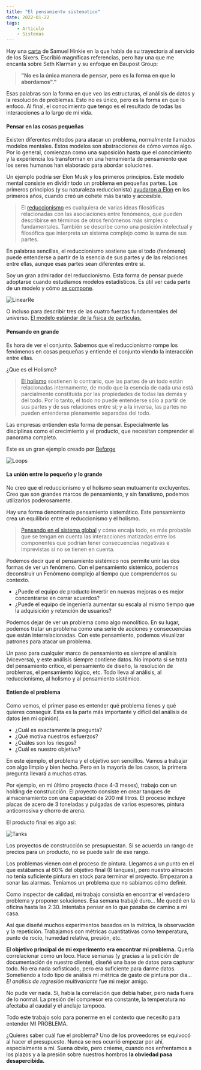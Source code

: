 ```yaml
---
title: "El pensamiento sistematico"
date: 2022-01-22
tags: 
    - Articulo
    - Sistemas
---
```


Hay una [carta](https://www.espn.com/pdf/2016/0406/nba_hinkie_redact.pdf) de Samuel Hinkie en la que habla de su trayectoria al servicio de los Sixers. Escribió magníficas referencias, pero hay una que me encanta sobre Seth Klarman y su enfoque en Baupost Group:

> **"No es la única manera de pensar, pero es la forma en que lo abordamos"."**  

Esas palabras son la forma en que veo las estructuras, el análisis de datos y la resolución de problemas. Esto no es único, pero es la forma en que lo enfoco. Al final, el conocimiento que tengo es el resultado de todas las interacciones a lo largo de mi vida.  

#### Pensar en las cosas pequeñas

Existen diferentes métodos para atacar un problema, normalmente llamados modelos mentales. Estos modelos son abstracciones de cómo vemos algo. Por lo general, comienzan como una suposición hasta que el conocimiento y la experiencia los transforman en una herramienta de pensamiento que los seres humanos han elaborado para abordar soluciones. 

Un ejemplo podría ser Elon Musk y los primeros principios. Este modelo mental consiste en dividir todo un problema en pequeñas partes. Los primeros principios (y su naturaleza reduccionista)  [ayudaron a Elon](https://www.youtube.com/watch?v=NV3sBlRgzTI) en los primeros años, cuando creó un cohete más barato y accesible. 

> El [reduccionismo](https://en.wikipedia.org/wiki/Reductionism) es cualquiera de varias ideas filosóficas relacionadas con las asociaciones entre fenómenos, que pueden describirse en términos de otros fenómenos más simples o fundamentales. También se describe como una posición intelectual y filosófica que interpreta un sistema complejo como la suma de sus partes.

En palabras sencillas, el reduccionismo sostiene que el todo (fenómeno) puede entenderse a partir de la esencia de sus partes y de las relaciones entre ellas, aunque esas partes sean diferentes entre sí.

Soy un gran admirador del reduccionismo. Esta forma de pensar puede adoptarse cuando estudiamos modelos estadísticos. Es útil ver cada parte de un modelo y cómo [se compone](https://www.youtube.com/watch?v=nk2CQITm_eo). 

![LinearRe](./linear-regression.png)

O incluso para describir tres de las cuatro fuerzas fundamentales del universo. [El modelo estándar de la física de partículas.](https://cosmicescapes.com/the-standard-model-of-particle-physics/)

#### Pensando en grande

Es hora de ver el conjunto. Sabemos que el reduccionismo rompe los fenómenos en cosas pequeñas y entiende el conjunto viendo la interacción entre ellas. 

¿Que es el Holismo?

> [El holismo](https://link.springer.com/chapter/10.1007/978-3-030-11636-1_5) sostienen lo contrario, que las partes de un todo están relacionadas internamente, de modo que la esencia de cada una está parcialmente constituida por las propiedades de todas las demás y del todo. Por lo tanto, el todo no puede entenderse sólo a partir de sus partes y de sus relaciones entre sí; y a la inversa, las partes no pueden entenderse plenamente separadas del todo.  

Las empresas entienden esta forma de pensar. Especialmente las disciplinas como el crecimiento y el producto, que necesitan comprender el panorama completo.

Este es un gran ejemplo creado por [Reforge](https://www.reforge.com/blog/growth-loops)

![Loops](/Loops.png)

#### La unión entre lo pequeño y lo grande

No creo que el reduccionismo y el holismo sean mutuamente excluyentes. Creo que son grandes marcos de pensamiento, y sin fanatismo, podemos utilizarlos poderosamente.

Hay una forma denominada pensamiento sistemático. Este pensamiento crea un equilibrio entre el reduccionismo y el holismo. 

> [Pensando en el sistema global](https://www.intelligentspeculation.com/blog/systems-thinking) y cómo encaja todo, es más probable que se tengan en cuenta las interacciones matizadas entre los componentes que podrían tener consecuencias negativas e imprevistas si no se tienen en cuenta.  

Podemos decir que el pensamiento sistémico nos permite unir las dos formas de ver un fenómeno. Con el pensamiento sistémico, podemos deconstruir un Fenómeno complejo al tiempo que comprendemos su contexto. 

- ¿Puede el equipo de producto invertir en nuevas mejoras o es mejor concentrarse en cerrar acuerdos? 
- ¿Puede el equipo de ingeniería aumentar su escala al mismo tiempo que la adquisición y retención de usuarios?

Podemos dejar de ver un problema como algo monolítico. En su lugar, podemos tratar un problema como una serie de acciones y consecuencias que están interrelacionadas. Con este pensamiento, podemos visualizar patrones para atacar un problema. 

Un paso para cualquier marco de pensamiento es siempre el análisis (viceversa), y este análisis siempre contiene datos. No importa si se trata del pensamiento crítico, el pensamiento de diseño, la resolución de problemas, el pensamiento lógico, etc. Todo lleva al análisis, al reduccionismo, al holismo y al pensamiento sistémico.


#### Entiende el problema

Como vemos, el primer paso es entender qué problema tienes y qué quieres conseguir. Esta es la parte más importante y difícil del análisis de datos (en mi opinión).

* ¿Cuál es exactamente la pregunta? 
* ¿Qué motiva nuestros esfuerzos? 
* ¿Cuáles son los riesgos?
* ¿Cuál es nuestro objetivo?

En este ejemplo, el problema y el objetivo son sencillos. Vamos a trabajar con algo limpio y bien hecho. Pero en la mayoría de los casos, la primera pregunta llevará a muchas otras.

Por ejemplo, en mi último proyecto (hace 4-3 meses), trabajo con un holding de construcción. El proyecto consiste en crear tanques de almacenamiento con una capacidad de 200 mil litros. El proceso incluye placas de acero de 3 toneladas y pulgadas de varios espesores, pintura anticorrosiva y chorro de arena. 

El producto final es algo así:

![Tanks](./tanques-de-almacenamiento.png)

Los proyectos de construcción se presupuestan. Si se acuerda un rango de precios para un producto, no se puede salir de ese rango. 

Los problemas vienen con el proceso de pintura. Llegamos a un punto en el que estábamos al 60% del objetivo final (8 tanques), pero nuestro almacén no tenía suficiente pintura en stock para terminar el proyecto. Empezaron a sonar las alarmas. Teníamos un problema que no sabíamos cómo definir.

Como inspector de calidad, mi trabajo consistía en encontrar el verdadero problema y proponer soluciones. Esa semana trabajé duro... Me quedé en la oficina hasta las 2:30. Intentaba pensar en lo que pasaba de camino a mi casa.

Así que diseñé muchos experimentos basados en la métrica, la observación y la repetición. Trabajamos con métricas cuantitativas como temperatura, punto de rocío, humedad relativa, presión, etc.

**El objetivo principal de mi experimento era encontrar mi problema.** Quería correlacionar como un loco. Hace semanas (y gracias a la petición de documentación de nuestro cliente), diseñé una base de datos para capturar todo. No era nada sofisticado, pero era suficiente para darme datos. Sometiendo a todo tipo de análisis mi métrica de gasto de pintura por día... *El análisis de regresión multivariante* fue mi mejor amigo.  

No pude ver nada. Sí, había la correlación que debía haber, pero nada fuera de lo normal. La presión del compresor era constante, la temperatura no afectaba al caudal y el anclaje tampoco.

Todo este trabajo solo para ponerme en el contexto que necesito para entender MI PROBLEMA.

¿Quieres saber cuál fue el problema? Uno de los proveedores se equivocó al hacer el presupuesto. Nunca se nos ocurrió empezar por ahí, especialmente a mí. Suena obvio, pero créeme, cuando nos enfrentamos a los plazos y a la presión sobre nuestros hombros **la obviedad pasa desapercibida.** 